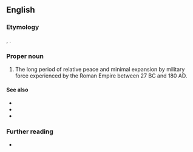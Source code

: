 ==English==

===Etymology===
{{lbor|en|la|[[pax]] [[Rōmāna]]|lit=Roman peace}}, {{coin|en|Edward Gibbon|nocap=1|nobycat=1}}.

===Proper noun===
{{en-proper noun|head=Pax Romana}}

# {{lb|en|historical}} The long period of relative peace and minimal expansion by military force experienced by the Roman Empire between 27 BC and 180 AD.
#: {{syn|en|Pax Augusta}}

====See also====
* {{l|en|Pax Americana}}
* {{l|en|Pax Britannica}}
* {{l|en|Pax Sinica}}

===Further reading===
* {{pedia}}